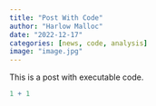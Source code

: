 ```yaml
---
title: "Post With Code"
author: "Harlow Malloc"
date: "2022-12-17"
categories: [news, code, analysis]
image: "image.jpg"
---
```


This is a post with executable code.

```r
1 + 1
```
